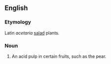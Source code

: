 ==English==

===Etymology===
Latin ''acetaria'' [[salad]] plants.
===Noun===
{{head|en|noun}}

# An acid pulp in certain fruits, such as the pear.
#: {{rfquotek|Grew}}